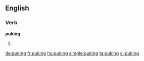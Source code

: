 ==English==

===Verb===
'''puking'''

# {{present participle of|puke}}

[[de:puking]]
[[fr:puking]]
[[hu:puking]]
[[simple:puking]]
[[ta:puking]]
[[vi:puking]]